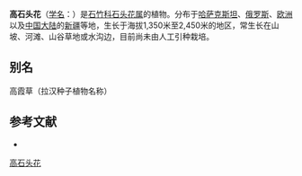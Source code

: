 {{Speciesbox
| name = 高石头花
| status = 
| status_system = 
| image =
| genus = Gypsophila
| species = altissima
| authority = L.
}}

'''高石头花'''（[[学名|学名]]：{{lang|la|''Gypsophila altissima''}}）是[[石竹科|石竹科]][[石头花属|石头花属]]的植物。分布于[[哈萨克斯坦|哈萨克斯坦]]、[[俄罗斯|俄罗斯]]、[[欧洲|欧洲]]以及[[中国大陆|中国大陆]]的[[新疆|新疆]]等地，生长于海拔1,350米至2,450米的地区，常生长在山坡、河滩、山谷草地或水沟边，目前尚未由人工引种栽培。

== 别名 ==
高霞草（拉汉种子植物名称）

== 参考文献 ==
<div class="references-small">
* {{cite web| url =http://www.bioinfo.cn/db05/KmzwSpecies.php?action=view&id=2067| title =高石头花| work =《中国高等植物数据库全库》| publisher =中国科学院微生物研究所| author =昆明植物研究所| accessdate =2009-02-22| archive-date =2018-06-28| archive-url =https://web.archive.org/web/20180628204035/http://www.bioinfo.cn/db05/KmzwSpecies.php?action=view| dead-url =yes}}
</div>
{{Taxonbar|from=Q15225822}}

[[Category:石头花属|高石头花]]


{{植物小作品}}